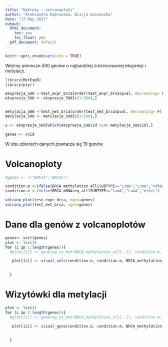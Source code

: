 ```yaml
---
title: "Wykresy - volcanoplots"
author: "Aleksandra Dąbrowska, Alicja Gosiewska"
date: "17 May 2017"
output:
  html_document:
    toc: yes
    toc_float: yes
  pdf_document: default
---
```


```r
knitr::opts_chunk$set(echo = TRUE)

```

Weźmy pierwsze 500 genów o najbardziej zróżnicowanej ekspresji i metylacji.
```r
library(MetExpR)
library(plyr)

ekspresja_500 <-test_expr_brca[order(test_expr_brca$pval, decreasing= F),]
ekspresja_500 <- ekspresja_500[c(1:500),]


metylacja_500 <-test_met_brca[order(test_met_brca$pval, decreasing= F),]
metylacja_500 <- metylacja_500[c(1:500),]

x <- ekspresja_500[which(ekspresja_500$id %in% metylacja_500$id),]

genes <- x$id


```

W obu zbiorach danych powtarza się 19 genów.

# Volcanoploty

```r

#genes <- c("BRCA1","BRCA2")

condition.m <-ifelse(BRCA_methylation_all$SUBTYPE=="LumA","LumA","other")
condition.e <-ifelse(BRCA_mRNAseq_all$SUBTYPE=="LumA","LumA","other")

volcano_plot(test_expr_brca, ngen=genes)
volcano_plot(test_met_brca, ngen=genes)
```

# Dane dla genów z volcanoplotów

```r
genes<- sort(genes)
plot <- list()
for (i in 1:length(genes)){
  #plot[[i]] <- genereg_vs_met(BRCA_methylation_all[,-1], condition.m, gene="BRCA2")

   plot[[i]] <- visual_volc(condition.e, condition.m, BRCA_methylation_all[,-1],BRCA_mRNAseq_all[,-1], genes[i])

  
  }


```

# Wizytówki dla metylacji

```r

plot <- list()
for (i in 1:length(genes)){
  #plot[[i]] <- genereg_vs_met(BRCA_methylation_all[,-1], condition.m, gene="BRCA2")

   plot[[i]] <- visual_gene(condition.e, condition.m, BRCA_methylation_all[,-1],BRCA_mRNAseq_all[,-1], gene=genes[i], test_expr_brca, test_met_brca)

  
  }


```
